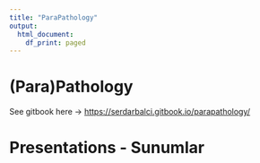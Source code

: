 ```yaml
---
title: "ParaPathology"
output:
  html_document:
    df_print: paged
---
```


# (Para)Pathology

See gitbook here -> [https://serdarbalci.gitbook.io/parapathology/](https://serdarbalci.gitbook.io/parapathology/)



# Presentations - Sunumlar







